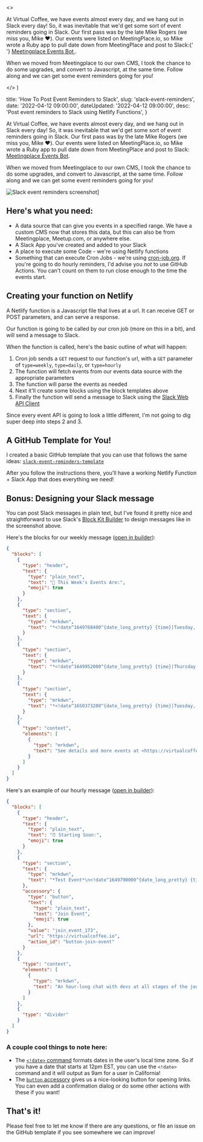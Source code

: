 

  <>
    <p>
      At Virtual Coffee, we have events almost every day, and we hang out in
      Slack every day! So, it was inevitable that we'd get some sort of event
      reminders going in Slack. Our first pass was by the late Mike Rogers (we
      miss you, Mike ❤️). Our events were listed on MeetingPlace.io, so Mike
      wrote a Ruby app to pull date down from MeetingPlace and post to Slack:{' '}
      <a href="https://github.com/Virtual-Coffee/bot-meetingplace-events">
        Meetingplace Events Bot
      </a>
      .
    </p>
    <p>
      When we moved from Meetingplace to our own CMS, I took the chance to do
      some upgrades, and convert to Javascript, at the same time. Follow along
      and we can get some event reminders going for you!
    </p>
  </>
)


  title: 'How To Post Event Reminders to Slack',
  slug: 'slack-event-reminders',
  date: '2022-04-12 09:00:00',
  dateUpdated: '2022-04-12 09:00:00',
  desc: 'Post event reminders to Slack using Netlify Functions',
}

At Virtual Coffee, we have events almost every day, and we hang out in Slack every day! So, it was inevitable that we'd get some sort of event reminders going in Slack. Our first pass was by the late Mike Rogers (we miss you, Mike ❤️). Our events were listed on MeetingPlace.io, so Mike wrote a Ruby app to pull date down from MeetingPlace and post to Slack: [Meetingplace Events Bot](https://github.com/Virtual-Coffee/bot-meetingplace-events).

When we moved from Meetingplace to our own CMS, I took the chance to do some upgrades, and convert to Javascript, at the same time. Follow along and we can get some event reminders going for you!

![Slack event reminders screenshot](/images/slack-event-reminders.png)]

## Here's what you need:

- A data source that can give you events in a specified range. We have a custom CMS now that stores this data, but this can also be from Meetingplace, Meetup.com, or anywhere else.
- A Slack App you've created and added to your Slack
- A place to execute some Code - we're using Netlify functions
- Something that can execute Cron Jobs - we're using [cron-job.org](https://cron-job.org). If you're going to do hourly reminders, I'd advise you _not_ to use GitHub Actions. You can't count on them to run close enough to the time the events start.

## Creating your function on Netlify

A Netlify function is a Javascript file that lives at a url. It can receive GET or POST parameters, and can serve a response.

Our function is going to be called by our cron job (more on this in a bit), and will send a message to Slack.

When the function is called, here's the basic outline of what will happen:

1. Cron job sends a `GET` request to our function's url, with a `GET` parameter of `type=weekly`, `type=daily`, or `type=hourly`
2. The function will fetch events from our events data source with the appropriate parameters
3. The function will parse the events as needed
4. Next it'll create some blocks using the block templates above
5. Finally the function will send a message to Slack using the [Slack Web API Client](https://slack.dev/node-slack-sdk/web-api)

Since every event API is going to look a little different, I'm not going to dig super deep into steps 2 and 3.

## A GitHub Template for You!

I created a basic GitHub template that you can use that follows the same ideas: [`slack-event-reminders-template`](https://github.com/Virtual-Coffee/slack-event-reminders-template)

After you follow the instructions there, you'll have a working Netlify Function + Slack App that does everything we need!

## Bonus: Designing your Slack message

You can post Slack messages in plain text, but I've found it pretty nice and straightforward to use Slack's [Block Kit Builder](https://app.slack.com/block-kit-builder) to design messages like in the screenshot above.

Here's the blocks for our weekly message ([open in builder](https://app.slack.com/block-kit-builder/T014AAKN3KP#%7B%22blocks%22:%5B%7B%22type%22:%22header%22,%22text%22:%7B%22type%22:%22plain_text%22,%22text%22:%22%F0%9F%93%86%20This%20Week's%20Events%20Are:%22,%22emoji%22:true%7D%7D,%7B%22type%22:%22section%22,%22text%22:%7B%22type%22:%22mrkdwn%22,%22text%22:%22*%3C!date%5E1649768400%5E%7Bdate_long_pretty%7D%20%7Btime%7D%7CTuesday,%20April%2012,%202022,%209:00%20AM%20EDT%3E*%5CnVirtual%20Coffee%20-%20Morning%20Crowd%22%7D%7D,%7B%22type%22:%22section%22,%22text%22:%7B%22type%22:%22mrkdwn%22,%22text%22:%22*%3C!date%5E1649952000%5E%7Bdate_long_pretty%7D%20%7Btime%7D%7CThursday,%20April%2014,%202022,%2012:00%20PM%20EDT%3E*%5CnVirtual%20Coffee%20-%20Afternoon%20Crowd%22%7D%7D,%7B%22type%22:%22section%22,%22text%22:%7B%22type%22:%22mrkdwn%22,%22text%22:%22*%3C!date%5E1650373200%5E%7Bdate_long_pretty%7D%20%7Btime%7D%7CTuesday,%20April%2019,%202022,%209:00%20AM%20EDT%3E*%5CnVirtual%20Coffee%20-%20Morning%20Crowd%22%7D%7D,%7B%22type%22:%22context%22,%22elements%22:%5B%7B%22type%22:%22mrkdwn%22,%22text%22:%22See%20details%20and%20more%20events%20at%20%3Chttps://virtualcoffee.io/events%7CVirtualCoffee.IO%3E!%22%7D%5D%7D%5D%7D)):

```json
{
  "blocks": [
    {
      "type": "header",
      "text": {
        "type": "plain_text",
        "text": "📆 This Week's Events Are:",
        "emoji": true
      }
    },
    {
      "type": "section",
      "text": {
        "type": "mrkdwn",
        "text": "*<!date^1649768400^{date_long_pretty} {time}|Tuesday, April 12, 2022, 9:00 AM EDT>*\nVirtual Coffee - Morning Crowd"
      }
    },
    {
      "type": "section",
      "text": {
        "type": "mrkdwn",
        "text": "*<!date^1649952000^{date_long_pretty} {time}|Thursday, April 14, 2022, 12:00 PM EDT>*\nVirtual Coffee - Afternoon Crowd"
      }
    },
    {
      "type": "section",
      "text": {
        "type": "mrkdwn",
        "text": "*<!date^1650373200^{date_long_pretty} {time}|Tuesday, April 19, 2022, 9:00 AM EDT>*\nVirtual Coffee - Morning Crowd"
      }
    },
    {
      "type": "context",
      "elements": [
        {
          "type": "mrkdwn",
          "text": "See details and more events at <https://virtualcoffee.io/events|VirtualCoffee.IO>!"
        }
      ]
    }
  ]
}
```

Here's an example of our hourly message ([open in builder](https://app.slack.com/block-kit-builder/T014AAKN3KP#%7B%22blocks%22:%5B%7B%22type%22:%22header%22,%22text%22:%7B%22type%22:%22plain_text%22,%22text%22:%22%E2%8F%B0%20Starting%20Soon:%22,%22emoji%22:true%7D%7D,%7B%22type%22:%22section%22,%22text%22:%7B%22type%22:%22mrkdwn%22,%22text%22:%22*Test%20Event*%5Cn%3C!date%5E1649790000%5E%7Bdate_long_pretty%7D%20%7Btime%7D%7CTuesday,%20April%2012,%202022,%203:00%20PM%20EDT%3E%22%7D,%22accessory%22:%7B%22type%22:%22button%22,%22text%22:%7B%22type%22:%22plain_text%22,%22text%22:%22Join%20Event%22,%22emoji%22:true%7D,%22value%22:%22join_event_173%22,%22url%22:%22https://virtualcoffee.io%22,%22action_id%22:%22button-join-event%22%7D%7D,%7B%22type%22:%22context%22,%22elements%22:%5B%7B%22type%22:%22mrkdwn%22,%22text%22:%22An%20hour-long%20chat%20with%20devs%20at%20all%20stages%20of%20the%20journey.%20You%20can%20come%20to%20hang%20out%20with%20great%20people,%20ask%20questions%20or%20bring%20up%20a%20topic,%20or%20just%20sit%20back%20and%20listen%20to%20others%20talk%20about%20tech.%20Currently%20open%20to%20slack%20members%20only.%20Check%20announcements%20for%20the%20Join%20Event%20button.Every%20Tuesday%20at%209AM%20ET!%22%7D%5D%7D,%7B%22type%22:%22divider%22%7D%5D%7D)):

```json
{
  "blocks": [
    {
      "type": "header",
      "text": {
        "type": "plain_text",
        "text": "⏰ Starting Soon:",
        "emoji": true
      }
    },
    {
      "type": "section",
      "text": {
        "type": "mrkdwn",
        "text": "*Test Event*\n<!date^1649790000^{date_long_pretty} {time}|Tuesday, April 12, 2022, 3:00 PM EDT>"
      },
      "accessory": {
        "type": "button",
        "text": {
          "type": "plain_text",
          "text": "Join Event",
          "emoji": true
        },
        "value": "join_event_173",
        "url": "https://virtualcoffee.io",
        "action_id": "button-join-event"
      }
    },
    {
      "type": "context",
      "elements": [
        {
          "type": "mrkdwn",
          "text": "An hour-long chat with devs at all stages of the journey. You can come to hang out with great people, ask questions or bring up a topic, or just sit back and listen to others talk about tech. Currently open to slack members only. Check announcements for the Join Event button.Every Tuesday at 9AM ET!"
        }
      ]
    },
    {
      "type": "divider"
    }
  ]
}
```

### A couple cool things to note here:

- The [`<!date>` command](https://api.slack.com/reference/surfaces/formatting#date-formatting) formats dates in the user's local time zone. So if you have a date that starts at 12pm EST, you can use the `<!date>` command and it will output as 9am for a user in California!
- The [`button` accessory](https://api.slack.com/reference/block-kit/block-elements#button) gives us a nice-looking button for opening links. You can even add a confirmation dialog or do some other actions with these if you want!

## That's it!

Please feel free to let me know if there are any questions, or file an issue on the GitHub template if you see somewhere we can improve!
